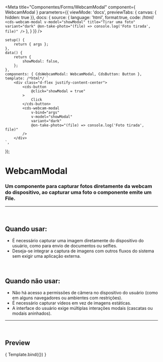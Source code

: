 
<Meta
	title="Componentes/Forms/WebcamModal"
	component={ WebcamModal }
	parameters={{
		viewMode: 'docs',
		previewTabs: { canvas: { hidden: true }},
		docs: {
			source: {
				language: 'html',
				format:true,
				code: /*html*/
`<cds-webcam-modal
	v-model="showModal"
	title="Tirar uma foto"
	variant="dark"
	@on-take-photo="(file) => console.log('Foto tirada', file)"
/>`
			},
		}
	}}
/>

	setup() {
		return { args };
	},
	data() {
		return {
			showModal: false,
		};
	},
	components: { CdsWebcamModal: WebcamModal, CdsButton: Button },
	template: /*html*/ `
		<div class="d-flex justify-content-center">
			<cds-button
				@click="showModal = true"
			>
				Click
			</cds-button>
			<cds-webcam-modal
				v-bind="args"
				v-model="showModal"
				variant="dark"
				@on-take-photo="(file) => console.log('Foto tirada', file)"
			/>
		</div>
	`,
});

# WebcamModal

### Um componente para capturar fotos diretamente da webcam do dispositivo, ao capturar uma foto o componente emite um File.

---

<br />

## Quando usar:
- É necessário capturar uma imagem diretamente do dispositivo do usuário, como para envio de documentos ou selfies.
- Deseja-se integrar a captura de imagens com outros fluxos do sistema sem exigir uma aplicação externa.

<br />

## Quando não usar:
- Não há acesso a permissões de câmera no dispositivo do usuário (como em alguns navegadores ou ambientes com restrições).
- É necessário capturar vídeos em vez de imagens estáticas.
- A interface do usuário exige múltiplas interações modais (cascatas ou modais aninhados).

---

<br />

## Preview

<Canvas>
	<Story
		name="WebcamModal"
	>
		{ Template.bind({}) }
	</Story>
</Canvas>

<ArgsTable story="WebcamModal" />